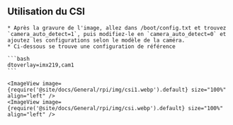 ## Utilisation du CSI

    * Après la gravure de l'image, allez dans /boot/config.txt et trouvez `camera_auto_detect=1`, puis modifiez-le en `camera_auto_detect=0` et ajoutez les configurations selon le modèle de la caméra.
    * Ci-dessous se trouve une configuration de référence

    ```bash
    dtoverlay=imx219,cam1
    ```

    <ImageView image={require('@site/docs/General/rpi/img/csi1.webp').default} size="100%" align="left" />
    <ImageView image={require('@site/docs/General/rpi/img/csi.webp').default} size="100%" align="left" />
